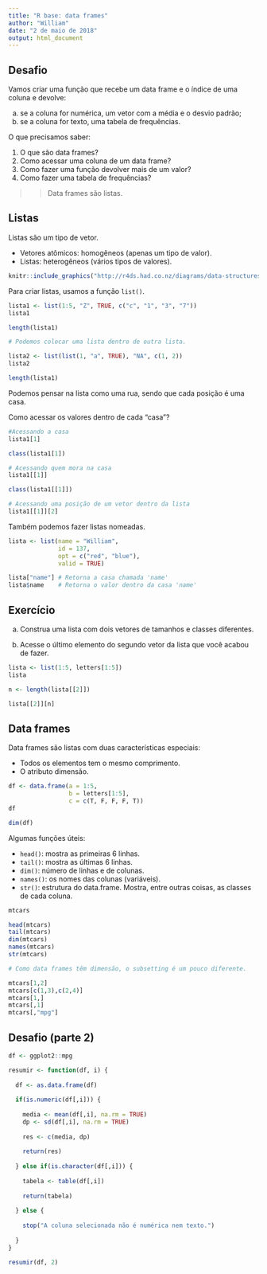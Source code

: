 ```yaml
---
title: "R base: data frames"
author: "William"
date: "2 de maio de 2018"
output: html_document
---
```


## Desafio

Vamos criar uma função que recebe um data frame e o índice de uma coluna e devolve:

a) se a coluna for numérica, um vetor com a média e o desvio padrão;
b) se a coluna for texto, uma tabela de frequências.

O que precisamos saber:

1. O que são data frames?
2. Como acessar uma coluna de um data frame?
3. Como fazer uma função devolver mais de um valor?
4. Como fazer uma tabela de frequências?


>> Data frames são listas.

## Listas

Listas são um tipo de vetor.

- Vetores atômicos: homogêneos (apenas um tipo de valor).
- Listas: heterogêneos (vários tipos de valores).

```r
knitr::include_graphics("http://r4ds.had.co.nz/diagrams/data-structures-overview.png")
```

Para criar listas, usamos a função `list()`.

```r
lista1 <- list(1:5, "Z", TRUE, c("c", "1", "3", "7"))
lista1

length(lista1)

# Podemos colocar uma lista dentro de outra lista.

lista2 <- list(list(1, "a", TRUE), "NA", c(1, 2))
lista2

length(lista1)
```

Podemos pensar na lista como uma rua, sendo que cada posição é uma casa.

Como acessar os valores dentro de cada "casa"?

```r
#Acessando a casa
lista1[1]

class(lista1[1])

# Acessando quem mora na casa
lista1[[1]]

class(lista1[[1]])

# Acessando uma posição de um vetor dentro da lista
lista1[[1]][2]

```

Também podemos fazer listas nomeadas.

```r

lista <- list(name = "William",
              id = 137,
              opt = c("red", "blue"),
              valid = TRUE)

lista["name"] # Retorna a casa chamada 'name'
lista$name    # Retorna o valor dentro da casa 'name'
```

## Exercício

a) Construa uma lista com dois vetores de tamanhos e classes diferentes.

b) Acesse o último elemento do segundo vetor da lista que você acabou de fazer.

```r
lista <- list(1:5, letters[1:5])
lista

n <- length(lista[[2]])

lista[[2]][n]
```

## Data frames

Data frames são listas com duas características especiais:

- Todos os elementos tem o mesmo comprimento.
- O atributo dimensão.

```r
df <- data.frame(a = 1:5,
                 b = letters[1:5],
                 c = c(T, F, F, F, T))
df

dim(df)
```

Algumas funções úteis:

- `head()`: mostra as primeiras 6 linhas.
- `tail()`: mostra as últimas 6 linhas.
- `dim()`: número de linhas e de colunas.
- `names()`: os nomes das colunas (variáveis).
- `str()`: estrutura do data.frame. Mostra, entre outras coisas, as classes de cada coluna.

```r
mtcars

head(mtcars)
tail(mtcars)
dim(mtcars)
names(mtcars)
str(mtcars)

# Como data frames têm dimensão, o subsetting é um pouco diferente.

mtcars[1,2]
mtcars[c(1,3),c(2,4)]
mtcars[1,]
mtcars[,1]
mtcars[,"mpg"]
```

## Desafio (parte 2)

```r
df <- ggplot2::mpg

resumir <- function(df, i) {
  
  df <- as.data.frame(df)
  
  if(is.numeric(df[,i])) {
    
    media <- mean(df[,i], na.rm = TRUE) 
    dp <- sd(df[,i], na.rm = TRUE)
    
    res <- c(media, dp)
    
    return(res)
    
  } else if(is.character(df[,i])) {
    
    tabela <- table(df[,i])
    
    return(tabela)
    
  } else {
    
    stop("A coluna selecionada não é numérica nem texto.")
    
  }
}

resumir(df, 2)

```

